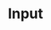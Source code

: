 ---
title: Input
description: ''
draft: true
repo: https://github.com
accessibility: https://github.com
---